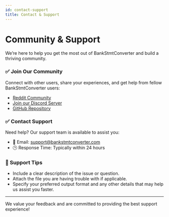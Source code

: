 ```yaml
---
id: contact-support
title: Contact & Support
---
```


# Community & Support

We’re here to help you get the most out of BankStmtConverter and build a thriving community.

### ✅ Join Our Community

Connect with other users, share your experiences, and get help from fellow BankStmtConverter users:  
- [Reddit Community](https://www.reddit.com/r/BankStmtConverter)  
- [Join our Discord Server](https://discord.gg/bankstmtconverter)  
- [GitHub Repository](https://github.com/tzktok/fastapi/tree/main/docs)

### ✅ Contact Support

Need help? Our support team is available to assist you:  
- 📧 Email: support@bankstmtconverter.com  
- 🕒 Response Time: Typically within 24 hours

### 📌 Support Tips

- Include a clear description of the issue or question.
- Attach the file you are having trouble with if applicable.
- Specify your preferred output format and any other details that may help us assist you faster.

 
---

We value your feedback and are committed to providing the best support experience!
